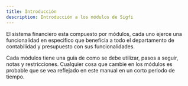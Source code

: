 ```yaml
---
title: Introducción
description: Introducción a los módulos de Sigfi
---
```


El sistema financiero esta compuesto por módulos, cada uno ejerce una funcionalidad en especifico que beneficia a 
todo el departamento de contabilidad y presupuesto con sus funcionalidades.

Cada módulos tiene una guía de como se debe utilizar, pasos a seguir, notas y restricciones. Cualquier cosa que 
cambie en los módulos es probable que se vea reflejado en este manual en un corto periodo de tiempo.
